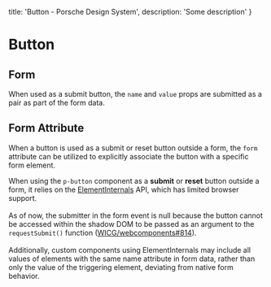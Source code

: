
  title: 'Button - Porsche Design System',
  description: 'Some description'
}

# Button <ComponentStatus tagName="p-button"></ComponentStatus>

## Form

When used as a submit button, the `name` and `value` props are submitted as a pair as part of the form data.

<ComponentExample codeSample={buttonExampleForm} />

## Form Attribute

When a button is used as a submit or reset button outside a form, the `form` attribute can be utilized to explicitly
associate the button with a specific form element.

<Notification heading="Attention" heading-tag="h2" state="warning">
  When using the <code>p-button</code> component as a <strong>submit</strong> or <strong>reset</strong> button outside a form,
  it relies on the <a href="https://developer.mozilla.org/en-US/docs/Web/API/ElementInternals">ElementInternals</a> API, which has limited
  browser support.<br/><br/> As of now, the submitter in the form event is null because the button cannot be accessed within the shadow DOM
  to be passed as an argument to the <code>requestSubmit()</code> function (<a href="https://github.com/WICG/webcomponents/issues/814">WICG/webcomponents#814</a>).
  <br/><br/>Additionally, custom components using ElementInternals may include all values of elements with the same name attribute in form data, rather than only the value of
  the triggering element, deviating from native form behavior.
</Notification>

<ComponentExample codeSample={buttonExampleFormAttribute} />